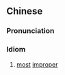 {{also|不成体统}}
==Chinese==
{{zh-forms|s=不成体统|type=112}}

===Pronunciation===
{{zh-pron
|m=不 chéng tǐtǒng
|cat=id
}}

===Idiom===
{{zh-idiom}}

# [[most]] [[improper]]